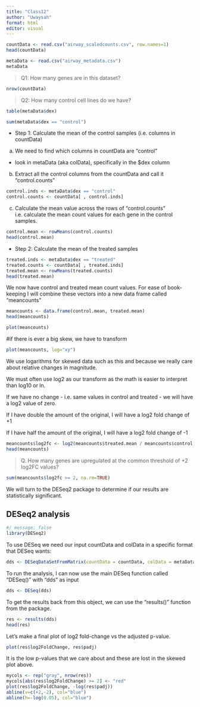 ```yaml
---
title: "Class12"
author: "Uwaysah"
format: html
editor: visual
---
```

```r
countData <- read.csv("airway_scaledcounts.csv", row.names=1)
head(countData)
```
```r
metaData <- read.csv("airway_metadata.csv")
metaData
```
> Q1: How many genes are in this dataset?

```r
nrow(countData)
```

> Q2: How many control cell lines do we have?

```r
table(metaData$dex)
```
```r
sum(metaData$dex == "control")
```
- Step 1: 
Calculate the mean of the control samples (i.e. columns in countData)

(a) We need to find which columns in countData are "control"
- look in metaData (aka colData), specifically in the $dex column

(b) Extract all the control columns from the countData and call it "control.counts"

```r
control.inds <- metaData$dex == "control"
control.counts <- countData[ , control.inds]
```

(c) Calculate the mean value across the rows of "control.counts" i.e. calculate the mean count values for each gene in the control samples. 
```r
control.mean <- rowMeans(control.counts)
head(control.mean)
```
- Step 2:
Calculate the mean of the treated samples 

```r
treated.inds <- metaData$dex == "treated"
treated.counts <- countData[ , treated.inds]
treated.mean <- rowMeans(treated.counts)
head(treated.mean)
```
We now have control and treated mean count values. For ease of book-keeping I will combine these vectors into a new data frame called "meancounts" 
```r
meancounts <- data.frame(control.mean, treated.mean)
head(meancounts)
```
```r
plot(meancounts)
```
#if there is ever a big skew, we have to transform

```r
plot(meancounts, log="xy")
```
We use logarithms for skewed data such as this and because we really care about relative changes in magnitude.  

We must often use log2 as our transform as the math is easier to interpret than log10 or ln. 

If we have no change - i.e. same values in control and treated - we will have a log2 value of zero. 

If I have double the amount of the original, I will have a log2 fold change of +1

If I have half the amount of the original, I will have a log2 fold change of -1

```r
meancounts$log2fc <- log2(meancounts$treated.mean / meancounts$control.mean)
head(meancounts)
```
> Q. How many genes are upregulated at the common threshold of +2 log2FC values?

```r
sum(meancounts$log2fc >= 2, na.rm=TRUE)
```
We will turn to the DESeq2 package to determine if our results are statistically significant.

## DESeq2 analysis

```r
#/ message: false
library(DESeq2)
```

To use DESeq we need our input countData and colData in a specific format that DESeq wants: 

```r
dds <- DESeqDataSetFromMatrix(countData = countData, colData = metaData, design= ~dex)
```
To run the analysis, I can now use the main DESeq function called "DESeq()" with "dds" as input

```r
dds <- DESeq(dds)
```
To get the results back from this object, we can use the "results()" function from the package. 

```r
res <- results(dds)
head(res)
```
Let's make a final plot of log2 fold-change vs the adjusted p-value.

```r
plot(res$log2FoldChange, res$padj)
```
It is the low p-values that we care about and these are lost in the skewed plot above.
```r
mycols <- rep("gray", nrow(res))
mycols[abs(res$log2FoldChange) >= 2] <- "red"
plot(res$log2FoldChange, -log(res$padj))
abline(v=c(+2,-2), col="blue")
abline(h=-log(0.05), col="blue")
```



